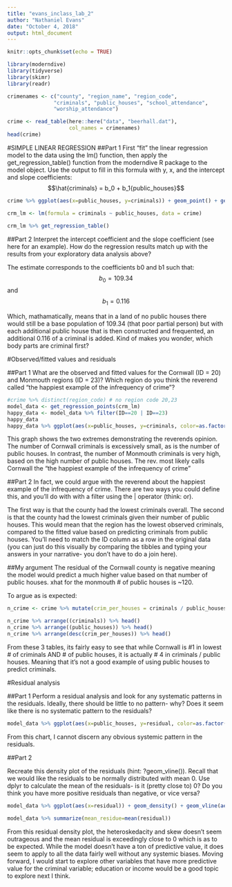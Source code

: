 ```yaml
---
title: "evans_inclass_lab_2"
author: "Nathaniel Evans"
date: "October 4, 2018"
output: html_document
---
```


```r
knitr::opts_chunk$set(echo = TRUE)
```

```r
library(moderndive)
library(tidyverse)
library(skimr)
library(readr)

```

```r
crimenames <- c("county", "region_name", "region_code",
               "criminals", "public_houses", "school_attendance",
               "worship_attendance")

crime <- read_table(here::here("data", "beerhall.dat"),
                    col_names = crimenames)
head(crime)
```

#SIMPLE LINEAR REGRESSION
##Part 1
First “fit” the linear regression model to the data using the lm() function, then apply the get_regression_table() function from the moderndive R package to the model object. Use the output to fill in this formula with y, x, and the intercept and slope coefficients: 
$$\hat{criminals} = b_0 + b_1{public_houses}$$ 

```r
crime %>% ggplot(aes(x=public_houses, y=criminals)) + geom_point() + geom_smooth(method='lm')

crm_lm <- lm(formula = criminals ~ public_houses, data = crime)

crm_lm %>% get_regression_table()
```


##Part 2
Interpret the intercept coefficient and the slope coefficient (see here for an example). How do the regression results match up with the results from your exploratory data analysis above?

The estimate corresponds to the coefficients b0 and b1 such that: 
$$b_0 = 109.34$$
and 
$$b_1 = 0.116$$

Which, mathamatically, means that in a land of no public houses there would still be a base population of 109.34 (that poor partial person) but with each additional public house that is then constructed and frequented, an additional 0.116 of a criminal is added. Kind of makes you wonder, which body parts are criminal first? 

#Observed/fitted values and residuals

##Part 1
What are the observed and fitted values for the Cornwall (ID = 20) and Monmouth regions (ID = 23)? Which region do you think the reverend called “the happiest example of the infrequency of crime”?
```r
#crime %>% distinct(region_code) # no region code 20,23
model_data <- get_regression_points(crm_lm)
happy_data <- model_data %>% filter(ID==20 | ID==23)
happy_data
happy_data %>% ggplot(aes(x=public_houses, y=criminals, color=as.factor(ID))) + geom_point()
```

This graph shows the two extremes demonstrating the reverends opinion. The number of Cornwall criminals is excessively small, as is the number of public houses. In contrast, the number of Monmouth criminals is very high, based on the high number of public houses. The rev. most likely calls Cornwall the “the happiest example of the infrequency of crime” 


##Part 2
In fact, we could argue with the reverend about the happiest example of the infrequency of crime. There are two ways you could define this, and you’ll do with with a filter using the | operator (think: or).

The first way is that the county had the lowest criminals overall. The second is that the county had the lowest criminals given their number of public houses. This would mean that the region has the lowest observed criminals, compared to the fitted value based on predicting criminals from public houses. You’ll need to match the ID column as a row in the original data (you can just do this visually by comparing the tibbles and typing your answers in your narrative- you don’t have to do a join here).

##My argument
The residual of the Cornwall county is negative meaning the model would predict a much higher value based on that number of public houses. xhat for the monmouth # of public houses is ~120.   

To argue as is expected: 
```r

n_crime <- crime %>% mutate(crim_per_houses = criminals / public_houses) %>% select(county, criminals, public_houses, crim_per_houses)

n_crime %>% arrange((criminals)) %>% head()
n_crime %>% arrange((public_houses)) %>% head()
n_crime %>% arrange(desc(crim_per_houses)) %>% head()


```

From these 3 tables, its fairly easy to see that while Cornwall is #1 in lowest # of criminals AND # of public houses, it is actually # 4 in criminals / public houses. Meaning that it's not a good example of using public houses to predict criminals. 


#Residual analysis

##Part 1
Perform a residual analysis and look for any systematic patterns in the residuals. Ideally, there should be little to no pattern- why? Does it seem like there is no systematic pattern to the residuals?

```r
model_data %>% ggplot(aes(x=public_houses, y=residual, color=as.factor(ID))) + geom_col() + geom_smooth(method = 'lm')

```


From this chart, I cannot discern any obvious systemic pattern in the residuals. 


##Part 2

Recreate this density plot of the residuals (hint: ?geom_vline()). Recall that we would like the residuals to be normally distributed with mean 0. Use dplyr to calculate the mean of the residuals- is it (pretty close to) 0? Do you think you have more positive residuals than negative, or vice versa?

```r
model_data %>% ggplot(aes(x=residual)) + geom_density() + geom_vline(aes(xintercept = mean(model_data$residual), color=594)) + geom_vline(aes(xintercept=0, color = 300))

model_data %>% summarize(mean_residue=mean(residual))
```


From this residual density plot, the heteroskedacity and skew doesn't seem outrageous and the mean residual is exceedingly close to 0 which is as to be expected. While the model doesn't have a ton of predictive value, it does seem to apply to all the data fairly well without any systemic biases. Moving forward, I would start to explore other variables that have more predictive value for the criminal variable; education or income would be a good topic to explore next I think. 

